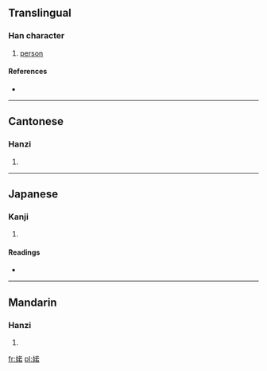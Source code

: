 ==Translingual==

===Han character===
{{Han char|rn=38|rad=女|as=09|sn=12|four=4446<sub>4</sub>|canj=女廿大口 (VTKR)}}

# [[person]]

====References====
* {{Han ref|kx=0266.030|dkj=06464|dj=0533.110|hdz=21056.040|uh=5A7C|ud=23164|bh=D8BD|bd=55485}}

----

==Cantonese==

===Hanzi===
{{yue-hanzi|jyut=|y=cheuk3}}

# {{defn|Cantonese|sort=女09}}

----

==Japanese==

===Kanji===
{{ja-kanji|grade=|rs=女09}}

# {{defn|Japanese|sort=女09}}

====Readings====
* {{ja-readings|on=[[しゃく]] (shaku), [[じ]] (ji), [[に]] (ni), [[じゃ]] (ja), [[にゅう]] (nyū)|kun=}}

----

==Mandarin==

===Hanzi===
{{cmn-hanzi|pin=[[ruò]] ([[ruo4]])|wg=jo<sup>4</sup>}}

# {{defn|Mandarin|sort=女09}}

[[fr:婼]]
[[pl:婼]]